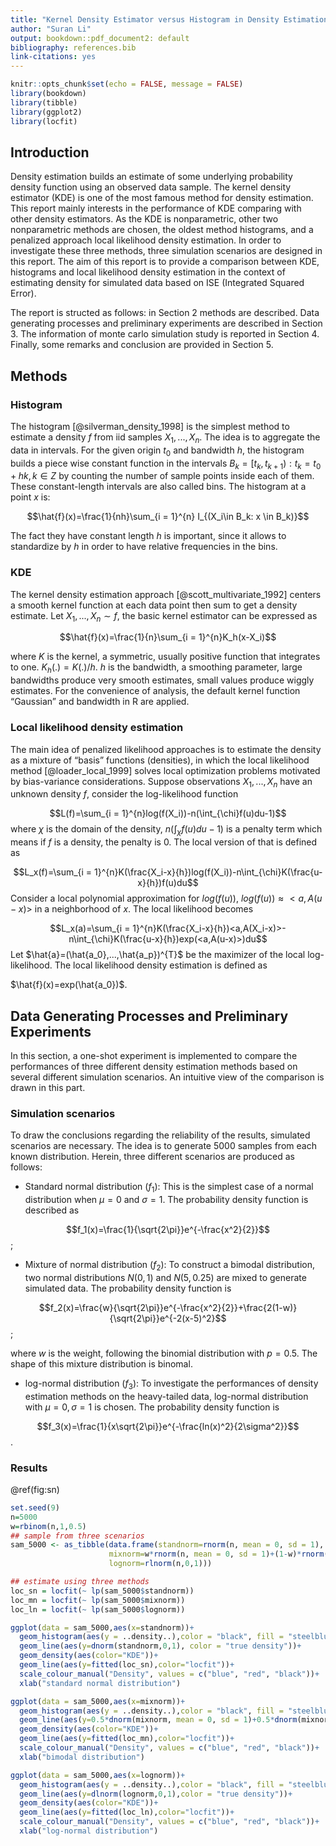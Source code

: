 ---
title: "Kernel Density Estimator versus Histogram in Density Estimation"
author: "Suran Li"
output: bookdown::pdf_document2: default
bibliography: references.bib
link-citations: yes
---

```{r setup, include=FALSE}
knitr::opts_chunk$set(echo = FALSE, message = FALSE)
library(bookdown)
library(tibble)
library(ggplot2)
library(locfit)
```

## Introduction

Density estimation builds an estimate of some underlying probability density function using an observed data sample. The kernel density estimator (KDE) is one of the most famous method for density estimation. This report mainly interests in the performance of KDE comparing with other density estimators. As the KDE is nonparametric, other two nonparametric methods are chosen, the oldest method histograms, and a penalized approach local likelihood density estimation. In order to investigate these three methods, three simulation scenarios are designed in this report. The aim of this report is to provide a comparison between KDE, histograms and local likelihood density estimation in the context of estimating density for simulated data based on ISE (Integrated Squared Error).

The report is structed as follows: in Section 2 methods are described. Data generating processes and preliminary experiments are described in Section 3. The information of monte carlo simulation study is reported in Section 4. Finally, some remarks and conclusion are provided in Section 5.

## Methods

### Histogram

The histogram [@silverman_density_1998] is the simplest method to estimate a density $f$ from iid samples $X_1,...,X_n$. The idea is to aggregate the data in intervals. For the given origin $t_0$ and bandwidth $h$, the histogram builds a piece wise constant function in the intervals ${B_k=[t_k,t_{k+1}):t_k=t_0+hk,k\in Z}$ by counting the number of sample points inside each of them. These constant-length intervals are also called bins. The histogram at a point $x$ is:

$$\hat{f}(x)=\frac{1}{nh}\sum_{i = 1}^{n} I_{(X_i\in B_k: x \in B_k)}$$

The fact they have constant length $h$ is important, since it allows to standardize by $h$ in order to have relative frequencies in the bins.

### KDE

The kernel density estimation approach [@scott_multivariate_1992] centers a smooth kernel function at each data point then sum to get a density estimate. Let $X_1,...,X_n \sim f$, the basic kernel estimator can be expressed as

$$\hat{f}(x)=\frac{1}{n}\sum_{i = 1}^{n}K_h(x-X_i)$$

where $K$ is the kernel, a symmetric, usually positive function that integrates to one. $K_h(.)=K(.)/h$. $h$ is the bandwidth, a smoothing parameter, large bandwidths produce very smooth estimates, small values produce wiggly estimates. For the convenience of analysis, the default kernel function "Gaussian" and bandwidth in R are applied.

### Local likelihood density estimation

The main idea of penalized likelihood approaches is to estimate the density as a mixture of "basis" functions (densities), in which the local likelihood method [@loader_local_1999] solves local optimization problems motivated by bias-variance considerations. Suppose observations $X_1,...,X_n$ have an unknown density $f$, consider the log-likelihood function

$$L(f)=\sum_{i = 1}^{n}log(f(X_i))-n(\int_{\chi}f(u)du-1)$$
where $\chi$ is the domain of the density, $n(\int_{\chi}f(u)du-1)$ is a penalty term which means if $f$ is a density, the penalty is 0. The local version of that is defined as

$$L_x(f)=\sum_{i = 1}^{n}K(\frac{X_i-x}{h})log(f(X_i))-n\int_{\chi}K(\frac{u-x}{h})f(u)du$$
Consider a local polynomial approximation for $log(f(u))$, $log(f(u))\approx <a,A(u-x)>$ in a neighborhood of $x$. The local likelihood becomes

$$L_x(a)=\sum_{i = 1}^{n}K(\frac{X_i-x}{h})<a,A(X_i-x)>-n\int_{\chi}K(\frac{u-x}{h})exp(<a,A(u-x)>)du$$
Let $\hat{a}=(\hat{a_0},...,\hat{a_p})^{T}$ be the maximizer of the local log-likelihood. The local likelihood density estimation is defined as 

$\hat{f}(x)=exp(\hat{a_0})$.


## Data Generating Processes and Preliminary Experiments

In this section, a one-shot experiment is implemented to compare the performances of three different density estimation methods based on several different simulation scenarios. An intuitive view of the comparison is drawn in this part.

### Simulation scenarios

To draw the conclusions regarding the reliability of the results, simulated scenarios are necessary. The idea is to generate 5000 samples from each known distribution. Herein, three different scenarios are produced as follows:

* Standard normal distribution ($f_1$): This is the simplest case of a normal distribution when $\mu=0$ and $\sigma=1$. The probability density function is described as

$$f_1(x)=\frac{1}{\sqrt{2\pi}}e^{-\frac{x^2}{2}}$$;

* Mixture of normal distribution ($f_2$): To construct a bimodal distribution, two normal distributions $N(0,1)$ and $N(5,0.25)$ are mixed to generate simulated data. The probability density function is 

$$f_2(x)=\frac{w}{\sqrt{2\pi}}e^{-\frac{x^2}{2}}+\frac{2(1-w)}{\sqrt{2\pi}}e^{-2(x-5)^2}$$;

where $w$ is the weight, following the binomial distribution with $p=0.5$. The shape of this mixture distribution is binomal.

* log-normal distribution ($f_3$): To investigate the performances of density estimation methods on the heavy-tailed data, log-normal distribution with $\mu=0, \sigma=1$ is chosen. The probability density function is

$$f_3(x)=\frac{1}{x\sqrt{2\pi}}e^{-\frac{ln(x)^2}{2\sigma^2}}$$.

### Results

\@ref(fig:sn)

```{r }
set.seed(9) 
n=5000
w=rbinom(n,1,0.5)
## sample from three scenarios
sam_5000 <- as_tibble(data.frame(standnorm=rnorm(n, mean = 0, sd = 1),
                      mixnorm=w*rnorm(n, mean = 0, sd = 1)+(1-w)*rnorm(n,mean=5,sd=0.5),
                      lognorm=rlnorm(n,0,1)))

## estimate using three methods
loc_sn = locfit(~ lp(sam_5000$standnorm))
loc_mn = locfit(~ lp(sam_5000$mixnorm))
loc_ln = locfit(~ lp(sam_5000$lognorm))
```

```{r sn, fig.cap="estimated density for standard normal distribution"}
ggplot(data = sam_5000,aes(x=standnorm))+
  geom_histogram(aes(y = ..density..),color = "black", fill = "steelblue",alpha = 0.2)+
  geom_line(aes(y=dnorm(standnorm,0,1), color = "true density"))+
  geom_density(aes(color="KDE"))+
  geom_line(aes(y=fitted(loc_sn),color="locfit"))+
  scale_colour_manual("Density", values = c("blue", "red", "black"))+
  xlab("standard normal distribution")
```
```{r mn, fig.cap="estimated density for mixture normal distribution"}
ggplot(data = sam_5000,aes(x=mixnorm))+
  geom_histogram(aes(y = ..density..),color = "black", fill = "steelblue",alpha = 0.2)+
  geom_line(aes(y=0.5*dnorm(mixnorm, mean = 0, sd = 1)+0.5*dnorm(mixnorm,mean=5,sd=0.5),color = "true density"))+
  geom_density(aes(color="KDE"))+
  geom_line(aes(y=fitted(loc_mn),color="locfit"))+
  scale_colour_manual("Density", values = c("blue", "red", "black"))+
  xlab("bimodal distribution")
```
```{r ln, fig.cap="estimated density for log-normal distribution"}
ggplot(data = sam_5000,aes(x=lognorm))+
  geom_histogram(aes(y = ..density..),color = "black", fill = "steelblue",alpha = 0.2)+
  geom_line(aes(y=dlnorm(lognorm,0,1),color = "true density"))+
  geom_density(aes(color="KDE"))+
  geom_line(aes(y=fitted(loc_ln),color="locfit"))+
  scale_colour_manual("Density", values = c("blue", "red", "black"))+
  xlab("log-normal distribution")
```

